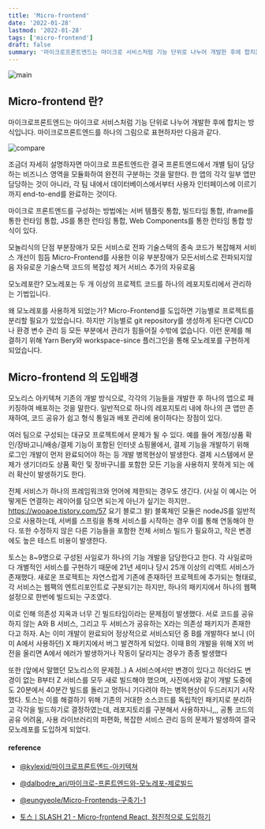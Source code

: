 ```yaml
---
title: 'Micro-frontend'
date: '2022-01-28'
lastmod: '2022-01-28'
tags: ['micro-frontend']
draft: false
summary: '마이크로프론트엔드는 마이크로 서비스처럼 기능 단위로 나누어 개발한 후에 합치는 방식입니다. 이 포스팅을 통해 마이크로프론트엔드에 대해 이해하고 공부하는 시간이 되었으면 좋겠습니다.'
---
```


![main](/static/microfrontend/cover.jpg)

## Micro-frontend 란?

마이크로프론트엔드는 마이크로 서비스처럼 기능 단위로 나누어 개발한 후에 합치는 방식입니다. 마이크로프론트엔드를 하나의 그림으로 표현하자만 다음과 같다.

![compare](/static/microfrontend/microfrontend.png)

조금더 자세히 설명하자면 마이크로 프론트엔드란 결국 프론트엔드에서 개별 팀이 담당하는 비즈니스 영역을 모듈화하여 완전히 구분하는 것을 말한다. 한 앱의 각각 일부 앱만 담당하는 것이 아니라, 각 팀 내에서 데이터베이스에서부터 사용자 인터페이스에 이르기까지 end-to-end를 완료하는 것이다.

마이크로 프론트엔드를 구성하는 방법에는 서버 템플릿 통합, 빌드타임 통합, iframe를 통한 런타임 통합, JS를 통한 런타임 통합, Web Components를 통한 런타임 통합 방식이 있다.

모놀리식의 단점
부분장애가 모든 서비스로 전파
기술스택의 종속
코드가 복잡해져 서비스 개선이 힘듬
Micro-Frontend를 사용한 이유
부분장애가 모든서비스로 전파되지않음
자유로운 기술스택
코드의 복잡성 제거
서비스 추가의 자유로움

모노레포란?
모노레포는 두 개 이상의 프로젝트 코드를 하나의 레포지토리에서 관리하는 기법입니다.

왜 모노레포를 사용하게 되었는가?
Micro-Frontend를 도입하면 기능별로 프로젝트를 분리할 필요가 있었습니다. 하지만 기능별로 git repository를 생성하게 된다면 CI/CD나 환경 변수 관리 등 모든 부분에서 관리가 힘들어질 수밖에 없습니다. 이런 문제를 해결하기 위해 Yarn Bery와 workspace-since 플러그인을 통해 모노레포를 구현하게 되었습니다.

## Micro-frontend 의 도입배경

모노리스 아키텍쳐
기존의 개발 방식으로, 각각의 기능들을 개발한 후 하나의 앱으로 패키징하여 배포하는 것을 말한다. 일반적으로 하나의 레포지토리 내에 하나의 큰 앱만 존재하여, 코드 공유가 쉽고 형식 통일과 배포 관리에 용이하다는 장점이 있다.

여러 팀으로 구성되는 대규모 프로젝트에서 문제가 될 수 있다. 예를 들어 계정/상품 확인/장바고니/배송/결제 기능이 포함된 인터넷 쇼핑몰에서, 결제 기능을 개발하기 위해 로그인 개발이 먼저 완료되어야 하는 등 개발 병목현상이 발생한다. 결제 시스템에서 문제가 생기더라도 상품 확인 및 장바구니를 포함한 모든 기능을 사용하지 못하게 되는 에러 확산이 발생하기도 한다.

전체 서비스가 하나의 프레임워크와 언어에 제한되는 경우도 생긴다. (사실 이 예시는 어떻게든 연결하는 레이어를 담으면 되는게 아닌가 싶기는 하지만.. https://wooaoe.tistory.com/57 요기 블로그 왈) 블록체인 모듈은 nodeJS를 일반적으로 사용하는데, 서버를 스프링을 통해 서비스를 시작하는 경우 이를 통해 연동해야 한다. 또한 수정하지 않은 다른 기능들을 포함한 전체 서비스 빌드가 필요하고, 작은 변경에도 높은 테스트 비용이 발생한다.

토스는 8~9명으로 구성된 사일로가 하나의 기능 개발을 담당한다고 한다. 각 사일로마다 개별적인 서비스를 구현하기 때문에 21년 세미나 당시 25개 이상의 리액트 서비스가 존재했다. 새로운 프로젝트는 자연스럽게 기존에 존재하던 프로젝트에 추가되는 형태로, 각 서비스는 웹팩의 엔트리포인트로 구분되기는 하지만, 하나의 패키지에서 하나의 웹팩설정으로 한번에 빌드되는 구조였다.

이로 인해 의존성 지옥과 너무 긴 빌드타임이라는 문제점이 발생했다.
서로 코드를 공유하지 않는 A와 B 서비스, 그리고 두 서비스가 공유하는 X라는 의존성 패키지가 존재한다고 하자. A는 이미 개발이 완료되어 정상적으로 서비스되던 중 B를 개발하다 보니 (이미 A에서 사용하던) X 패키지에서 버그 발견하게 되었다. 이때 B의 개발을 위해 X의 버전을 올리면 A에서 에러가 발생하거나 작동이 달라지는 경우가 종종 발생했다

또한 (앞에서 말했던 모노리스의 문제점..) A 서비스에서만 변경이 있다고 하더라도 변경이 없는 B부터 Z 서비스를 모두 새로 빌드해야 했으며, 사진에서와 같이 개발 도중에도 20분에서 40분간 빌드를 돌리고 멍하니 기다려야 하는 병목현상이 두드러지기 시작했다.
토스는 이를 해결하기 위해 기존의 거대한 소스코드를 독립적인 패키지로 분리하고 각각을 빌드하기로 결정하였는데, 레포지토리를 구분해서 사용하자니,,, 공통 코드의 공유 어려움, 사용 라이브러리의 파편화, 복잡한 서비스 관리 등의 문제가 발생하여 결국 모노레포를 도입하게 되었다.

#### reference

- [@kylexid/마이크로프론트엔드-아키텍쳐](https://velog.io/@kylexid/%EB%A7%88%EC%9D%B4%ED%81%AC%EB%A1%9C%ED%94%84%EB%A1%A0%ED%8A%B8%EC%97%94%EB%93%9C-%EC%95%84%ED%82%A4%ED%85%8D%EC%B3%90)

- [@dalbodre_ari/마이크로-프론트엔드와-모노레포-제로빌드](https://velog.io/@dalbodre_ari/%EB%A7%88%EC%9D%B4%ED%81%AC%EB%A1%9C-%ED%94%84%EB%A1%A0%ED%8A%B8%EC%97%94%EB%93%9C%EC%99%80-%EB%AA%A8%EB%85%B8%EB%A0%88%ED%8F%AC-%EC%A0%9C%EB%A1%9C%EB%B9%8C%EB%93%9C)

- [@eungyeole/Micro-Frontends-구축기-1](https://velog.io/@eungyeole/Micro-Frontends-%EA%B5%AC%EC%B6%95%EA%B8%B0-1)

- [토스ㅣSLASH 21 - Micro-frontend React, 점진적으로 도입하기](https://www.youtube.com/watch?v=DHPeeEvDbdo)

